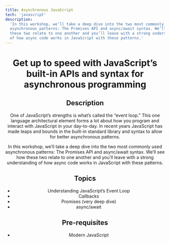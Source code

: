```yaml
---
title: Asynchronous JavaScript
tech: 'javascript'
description:
  'In this workshop, we’ll take a deep dive into the two most commonly used
  asynchronous patterns: The Promises API and async/await syntax. We’ll see how
  these two relate to one another and you’ll leave with a strong understanding
  of how async code works in JavaScript with these patterns.'
---
```



<Header
  discountAvailable
  title="Asynchronous JavaScript"
  date="May 12th, 2019"
  location="Zoom"
  buttonText="Register today and save 50%"
/>

# Get up to speed with JavaScript’s built-in APIs and syntax for asynchronous programming

## Description

One of JavaScript’s strengths is what’s called the “event loop.” This one
language architectural element forms a lot about how you program and interact
with JavaScript in your day-to-day. In recent years JavaScript has made leaps
and bounds in the built-in standard library and syntax to allow for better
asynchronous patterns.

In this workshop, we’ll take a deep dive into the two most commonly used
asynchronous patterns: The Promises API and async/await syntax. We’ll see how
these two relate to one another and you’ll leave with a strong understanding of
how async code works in JavaScript with these patterns.

## Topics

- Understanding JavaScript’s Event Loop
- Callbacks
- Promises (very deep dive)
- async/await

## Pre-requisites

- Modern JavaScript

<Register
  event="learn-react-hooks-with-kent"
  light
  discountAvailable
  title="Join the waiting list to get notified of future workshops."
/>
